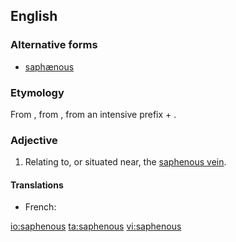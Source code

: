 ==English==
===Alternative forms===
* [[saphænous]]

===Etymology===
From {{etyl|ar}} {{term|صافن|tr=ṣāfin||the saphenous veins of the leg|lang=ar}}, from {{etyl|grc}} {{term|σαφηνής||plain, visible|tr=saphēnēs|lang=grc|sc=polytonic}}, from {{term|σα-||tr=sa-|lang=grc|sc=polytonic}} an intensive prefix + {{term|φαίνεσθαι||to show, appear|tr=phainesthai|lang=grc|sc=polytonic}}.

===Adjective===
{{en-adj|-}}

# {{anatomy}} Relating to, or situated near, the [[saphenous vein]].

====Translations====
{{trans-top|}}
* French: {{t+|fr|saphène}}
{{trans-mid}}
{{trans-bottom}}

[[io:saphenous]]
[[ta:saphenous]]
[[vi:saphenous]]
